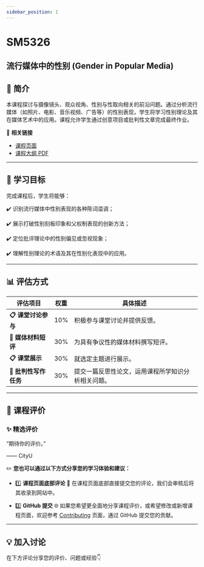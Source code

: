 ```yaml
---
sidebar_position: 1
---
```


# SM5326
## 流行媒体中的性别 (Gender in Popular Media)

## **📘 简介**
本课程探讨与摄像镜头、观众视角、性别与性取向相关的前沿问题。通过分析流行媒体（如照片、电影、音乐视频、广告等）的性别表现，学生将学习性别理论及其在媒体艺术中的应用。课程允许学生通过创意项目或批判性文章完成最终作业。

🔗 **相关链接**
- [课程页面](https://www.cityu.edu.hk/catalogue/pg/202425/course/SM5326.htm)
- [课程大纲 PDF](https://www.cityu.edu.hk/catalogue/pg/202425/course/SM5326.pdf)

---

## **🎯 学习目标**

完成课程后，学生将能够：

✔️ 识别流行媒体中性别表现的各种陈词滥调；

✔️ 展示打破性别刻板印象和父权制表现的创新方法；

✔️ 定位批评理论中的性别偏见或忽视现象；

✔️ 理解性别理论的术语及其在性别化表现中的应用。

---

## **📊 评估方式**

| **评估项目**          | **权重** | **具体描述**                                                                                       |
|----------------------|---------|---------------------------------------------------------------------------------------------------|
| **📋 课堂讨论参与**    | 10%      | 积极参与课堂讨论并提供反馈。                                                                          |
| **📂 媒体材料短评**    | 30%      | 为具有争议性的媒体材料撰写短评。                                                                     |
| **📋 课堂展示**       | 30%      | 就选定主题进行展示。                                                                                  |
| **📂 批判性写作任务**  | 30%      | 提交一篇反思性论文，运用课程所学知识分析相关问题。                                                      |

---

## **💬 课程评价**

### ✨ **精选评价**
<div className={commentStyles.commentBox}>
    <p className={commentStyles.commentText}>
        “期待你的评价。”
    </p>
    <p className={commentStyles.commentAuthor}>—— CityU</p>
</div>

✏️ **您也可以通过以下方式分享您的学习体验和建议：**

- 1️⃣ **课程页面底部评论**
💬 在课程页面底部直接提交您的评论，我们会审核后将其收录到网站中。

- 2️⃣ **GitHub 提交**
🌐 如果您希望更全面地分享课程评价，或希望修改或新增课程页面，欢迎参考 [Contributing](https://penjc.github.io/cityU-navigator/contributing) 页面，通过 GitHub 提交您的贡献。

---

## **💡 加入讨论**

在下方评论分享您的评价、问题或经验👇
<Utterances />